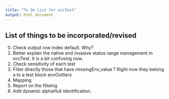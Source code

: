 ```yaml
---
title: "To Do List for occTest"
output: html_document
---
```


## List of things to be incorporated/revised
0. Check output row index default. Why?
1. Better explain the native and invasive status range management in occTest. It is a bit confusing now.
2. Check sensitivity of each test
3. Filter directly those that have missingEnv_value ? Right now they belong a to a test block envOutliers
3. Mapping
4. Report on the filteing
5. Add dynamic alphaHull identification.










